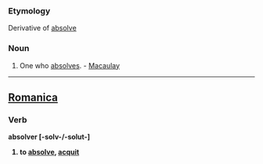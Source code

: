 ===Etymology===
Derivative of [[absolve]]
===Noun===
#One who [[absolves]]. - [[Macaulay]]
----

==[[Romanica]]==
===Verb===
<b>absolver [-solv-/-solut-]
#to [[absolve]], [[acquit]]